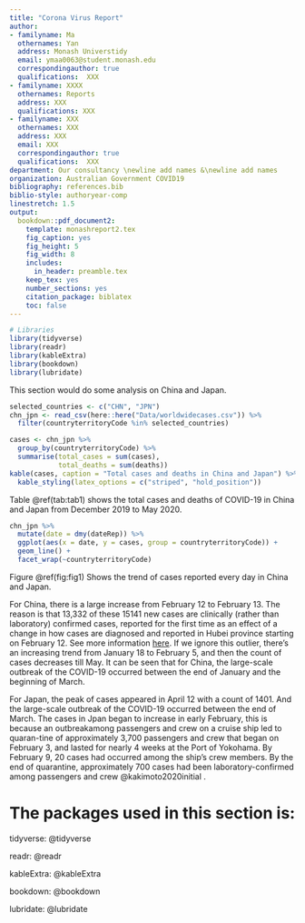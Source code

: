 ```yaml
---
title: "Corona Virus Report"
author:
- familyname: Ma
  othernames: Yan
  address: Monash Universtidy
  email: ymaa0063@student.monash.edu
  correspondingauthor: true
  qualifications:  XXX
- familyname: XXXX
  othernames: Reports
  address: XXX
  qualifications: XXX
- familyname: XXX
  othernames: XXX
  address: XXX
  email: XXX
  correspondingauthor: true
  qualifications:  XXX
department: Our consultancy \newline add names &\newline add names
organization: Australian Government COVID19
bibliography: references.bib
biblio-style: authoryear-comp
linestretch: 1.5
output:
  bookdown::pdf_document2:
    template: monashreport2.tex
    fig_caption: yes
    fig_height: 5
    fig_width: 8
    includes:
      in_header: preamble.tex
    keep_tex: yes
    number_sections: yes
    citation_package: biblatex
    toc: false
---
```


```r
# Libraries
library(tidyverse)
library(readr)
library(kableExtra)
library(bookdown)
library(lubridate)
```


\section*{Country XX1 and YY1"}

\section*{Country China and Japan}
This section would do some analysis on China and Japan.


```r
selected_countries <- c("CHN", "JPN")
chn_jpn <- read_csv(here::here("Data/worldwidecases.csv")) %>% 
  filter(countryterritoryCode %in% selected_countries)
```


```r
cases <- chn_jpn %>% 
  group_by(countryterritoryCode) %>% 
  summarise(total_cases = sum(cases), 
            total_deaths = sum(deaths))
kable(cases, caption = "Total cases and deaths in China and Japan") %>% 
  kable_styling(latex_options = c("striped", "hold_position"))
```

Table \@ref(tab:tab1) shows the total cases and deaths of COVID-19 in China and Japan from December 2019 to May 2020.

\clearpage

```r
chn_jpn %>% 
  mutate(date = dmy(dateRep)) %>% 
  ggplot(aes(x = date, y = cases, group = countryterritoryCode)) + 
  geom_line() + 
  facet_wrap(~countryterritoryCode) 


```


Figure \@ref(fig:fig1) Shows the trend of cases reported every day in China and Japan. 

For China, there is a large increase from February 12 to February 13. The reason is that 13,332 of these 15141 new cases are clinically (rather than laboratory) confirmed cases, reported for the first time as an effect of a change in how cases are diagnosed and reported in Hubei province starting on February 12. See more information [here](https://www.worldometers.info/coronavirus/how-to-interpret-feb-12-case-surge/). If we ignore this outlier, there's an increasing trend from January 18 to February 5, and then the count of cases decreases till May. It can be seen that for China, the large-scale outbreak of the COVID-19 occurred between the end of January and the beginning of March.

For Japan, the peak of cases appeared in April 12 with a count of 1401. And the large-scale outbreak of the COVID-19 occurred between the end of March. The cases in Jpan began to increase in early February, this is because an outbreakamong passengers and crew on a cruise ship led to quaran-tine of approximately 3,700 passengers and crew that began on February 3, and  lasted for nearly 4 weeks at the Port of Yokohama. By February 9, 20 cases had occurred among the ship’s crew members. By the end of quarantine, approximately 700 cases had been laboratory-confirmed among passengers and crew @kakimoto2020initial .

# The packages used in this section is:

tidyverse: @tidyverse

readr: @readr

kableExtra: @kableExtra

bookdown: @bookdown

lubridate: @lubridate


\section*{Country XX3 and YY3}



